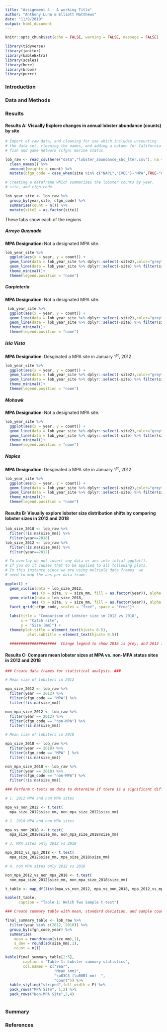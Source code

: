 ```yaml
---
title: "Assignment 4 - A working Title"
author: "Anthony Luna & Elliott Matthews"
date: "11/9/2019"
output: html_document
---
```


```r
knitr::opts_chunk$set(echo = FALSE, warning = FALSE, message = FALSE)
```
```r
library(tidyverse)
library(janitor)
library(kableExtra)
library(scales)
library(here)
library(broom)
library(purrr)
```

### Introduction

### Data and Methods

### Results

#### Results A: Visually Explore changes in annual lobster abundance (counts) by site {.tabset}

```r
# Import of raw data, and cleaning for use which includes uncounting
# the data set, cleaning the names, and adding a column for California
# fish and game network (cfgn) marine status.

lob_raw <- read_csv(here("data","lobster_abundance_sbc_lter.csv"), na = "-99999") %>% 
  clean_names() %>% 
  uncount(weights = count) %>% 
  mutate(cfgn_code = case_when(site %in% c("NAPL","IVEE")~"MPA",TRUE~"non-MPA"))

# Creating a dataframe which summarizes the lobster counts by year, 
# site, and cfgn_code.

lob_year_site <- lob_raw %>% 
  group_by(year,site, cfgn_code) %>% 
  summarise(count = n()) %>% 
  mutate(site2 = as.factor(site))

```

These tabs show each of the regions

##### Arroyo Quemado 

**MPA Designation: ** Not a designated MPA site.


```r
lob_year_site %>% 
  ggplot(aes(x = year, y = count)) +
  geom_line(data = lob_year_site %>% dplyr::select(-site2),color="grey", aes(group=site)) +
  geom_line(data = lob_year_site %>% dplyr::select(-site) %>% filter(site2 == "AQUE"), color="#CC60A8",size=1.2) +
  theme_minimal()+
  theme(legend.position = "none")

```

##### Carpinteria

**MPA Designation**: Not a designated MPA site.


```r
 lob_year_site %>% 
  ggplot(aes(x = year, y = count)) +
  geom_line(data = lob_year_site %>% dplyr::select(-site2),color="grey", aes(group=site)) +
  geom_line(data = lob_year_site %>% dplyr::select(-site) %>% filter(site2 == "CARP"),color="#CC60A8",size=1.2) +
  theme_minimal()+
  theme(legend.position = "none")
```

##### Isla Vista

**MPA Designation**: Desginated a MPA site in January 1^st^, 2012

```r
lob_year_site %>% 
  ggplot(aes(x = year, y = count)) +
  geom_line(data = lob_year_site %>% dplyr::select(-site2),color="grey", aes(group=site)) +
  geom_line(data = lob_year_site %>% dplyr::select(-site) %>% filter(site2 == "IVEE"),color="#CC60A8",size=1.2) +
  theme_minimal()+
  theme(legend.position = "none")
```

##### Mohawk

**MPA Designation**: Not a designated MPA site.

```r
lob_year_site %>% 
  ggplot(aes(x = year, y = count)) +
  geom_line(data = lob_year_site %>% dplyr::select(-site2),color="grey", aes(group=site)) +
  geom_line(data = lob_year_site %>% dplyr::select(-site) %>% filter(site2 == "MOHK"),color="#CC60A8",size=1.2) +
  theme_minimal()+
  theme(legend.position = "none")
```

##### Naples

**MPA Designation**: Desginated a MPA site in January 1^st^, 2012

```r
lob_year_site %>% 
  ggplot(aes(x = year, y = count)) +
  geom_line(data = lob_year_site %>% dplyr::select(-site2),color="grey", aes(group=site)) +
  geom_line(data = lob_year_site %>% dplyr::select(-site) %>% filter(site2 == "NAPL"),color="#CC60A8",size=1.2) +
  theme_minimal()+
  theme(legend.position = "none")
```




#### Results B: Visually explore lobster size distribution shifts by comparing lobster sizes in 2012 and 2018

```r
lob_size_2018 <- lob_raw %>% 
  filter(!is.na(size_mm)) %>% 
  filter(year==2018) 
lob_size_2012 <- lob_raw %>%    
  filter(!is.na(size_mm)) %>% 
  filter(year==2012)

# To overlay do not insert any data or aes into intial ggplot(). 
# If you do it causes that to be applied to all following plots. 
# In this instance since we are using multiple data frames  we 
# need to map the aes per data frame.

ggplot() + 
  geom_violin(data = lob_size_2012, 
            aes (x = site, y = size_mm, fill = as.factor(year)), alpha = .5) +
  geom_violin(data = lob_size_2018, 
            aes (x = site, y = size_mm, fill = as.factor(year)), alpha = .5) +
  facet_grid(~cfgn_code, scales = "free", space = "free")+

  labs(title = "Comparison of Lobster size in 2012 vs 2018",
       x = "Catch site",
       y = "Size (mm)") +
  theme(plot.title = element_text(hjust= 0.5),
          plot.subtitle = element_text(hjust= 0.5))
  
  #####################  Change legend to show 2018 is grey, and 2012 is solid##############


```


#### Results C: Compare mean lobster sizes at MPA vs. non-MPA status sites in 2012 and 2018

```r
### Create data frames for statistical analysis. ###

# Mean size of lobsters in 2012

mpa_size_2012 <- lob_raw %>% 
  filter(year == 2012) %>%
  filter(cfgn_code == "MPA") %>% 
  filter(!is.na(size_mm)) 

non_mpa_size_2012 <- lob_raw %>% 
  filter(year == 2012) %>%
  filter(cfgn_code == "non-MPA") %>% 
  filter(!is.na(size_mm)) 

# Mean size of lobsters in 2018

mpa_size_2018 <- lob_raw %>% 
  filter(year == 2018) %>%
  filter(cfgn_code == "MPA" ) %>% 
  filter(!is.na(size_mm)) 

non_mpa_size_2018 <- lob_raw %>% 
  filter(year == 2018) %>%
  filter(cfgn_code == "non-MPA") %>% 
  filter(!is.na(size_mm))

### Perform t-tests on data to determine if there is a significant difference between lobster sites in:

# 1. 2012 MPA and non MPA sites 

mpa_vs_non_2012 <- t.test(
  mpa_size_2012$size_mm, non_mpa_size_2012$size_mm)

# 2. 2018 MPA and non MPA sites

mpa_vs_non_2018 <- t.test(
  mpa_size_2018$size_mm, non_mpa_size_2018$size_mm)

# 3. MPA sites only 2012 vs 2018

mpa_2012_vs_mpa_2018 <- t.test(
  mpa_size_2012$size_mm, mpa_size_2018$size_mm)

# 4. non MPA sites only 2012 vs 2018

non_mpa_2012_vs_non_mpa_2018 <- t.test(
  non_mpa_size_2012$size_mm, non_mpa_size_2018$size_mm)

t_table <- map_df(list(mpa_vs_non_2012, mpa_vs_non_2018, mpa_2012_vs_mpa_2018, non_mpa_2012_vs_non_mpa_2018),tidy) 

kable(t_table,
      caption = "Table 1: Welch Two Sample t-test")


```

```r
### Create summary table with mean, standard deviation, and sample count

final_summary_table <- lob_raw %>% 
  filter(year %in% c(2012, 2018)) %>% 
  group_by(cfgn_code,year) %>% 
  summarize(
    mean = round(mean(size_mm),1),
    s_dev = round(sd(size_mm),1),
    count = n())

kable(final_summary_table[2:5], 
        caption = "Table 1: Lobster summary statistics",
        col.names = c("Year",
                      "Mean (mm)",
                      "\u03C3 (\u00B1 mm)  ",
                      "Count")) %>% 
  kable_styling("striped",full_width = F) %>% 
  pack_rows("MPA Site", 1,2) %>% 
  pack_rows("Non-MPA Site",3,4)
  
```


### Summary

### References